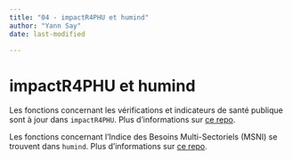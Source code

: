 ```yaml
---
title: "04 - impactR4PHU et humind"
author: "Yann Say"
date: last-modified

---
```


# impactR4PHU et humind

Les fonctions concernant les vérifications et indicateurs de santé publique sont à jour dans `impactR4PHU`. Plus d'informations sur [ce repo](https://github.com/impact-initiatives/impactR4PHU).

Les fonctions concernant l'Indice des Besoins Multi-Sectoriels (MSNI) se trouvent dans `humind`. Plus d'informations sur [ce repo](https://github.com/impact-initiatives-hppu/humind).


